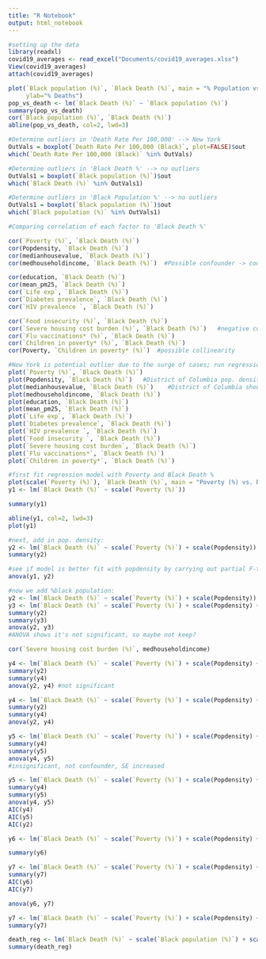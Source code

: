 ```yaml
---
title: "R Notebook"
output: html_notebook
---
```


```r
#setting up the data 
library(readxl)
covid19_averages <- read_excel("Documents/covid19_averages.xlsx")
View(covid19_averages)                       
attach(covid19_averages)
```
```r
plot(`Black population (%)`, `Black Death (%)`, main = "% Population vs. % Deaths", xlab = "% Black Population",
     ylab="% Deaths")
pop_vs_death <- lm(`Black Death (%)` ~ `Black population (%)`)
summary(pop_vs_death)
cor(`Black population (%)`, `Black Death (%)`)
abline(pop_vs_death, col=2, lwd=3)
```

```r
#Determine outliers in 'Death Rate Per 100,000' --> New York 
OutVals = boxplot(`Death Rate Per 100,000 (Black)`, plot=FALSE)$out
which(`Death Rate Per 100,000 (Black)` %in% OutVals)

#Determine outliers in 'Black Death %' --> no outliers 
OutVals1 = boxplot(`Black population (%)`)$out
which(`Black Death (%)` %in% OutVals1)

#Determine outliers in 'Black Population %' --> no outliers 
OutVals1 = boxplot(`Black population (%)`)$out
which(`Black population (%)` %in% OutVals1)

```
```r
#Comparing correlation of each factor to 'Black Death %' 

cor(`Poverty (%)`, `Black Death (%)`)
cor(Popdensity, `Black Death (%)`)
cor(medianhousevalue, `Black Death (%)`)
cor(medhouseholdincome, `Black Death (%)`)  #Possible confounder -> could be related to poverty
```


```r
cor(education, `Black Death (%)`)
cor(mean_pm25, `Black Death (%)`)
cor(`Life exp`, `Black Death (%)`)
cor(`Diabetes prevalence`, `Black Death (%)`)
cor(`HIV prevalence `, `Black Death (%)`)
```


```r
cor(`Food insecurity (%)`, `Black Death (%)`)
cor(`Severe housing cost burden (%)`, `Black Death (%)`)   #negative correlation? WHYYYY
cor(`Flu vaccinations* (%)`, `Black Death (%)`)            
cor(`Children in poverty* (%)`, `Black Death (%)`)
cor(Poverty, `Children in poverty* (%)`)  #possible collinearity 
```

```r
#New York is potential outlier due to the surge of cases; run regression without New York later 
plot(`Poverty (%)`, `Black Death (%)`) 
plot(Popdensity, `Black Death (%)`)   #District of Columbia pop. density should be considered an outlier.  
plot(medianhousevalue, `Black Death (%)`)    #District of Columbia should be considered an outlier.
plot(medhouseholdincome, `Black Death (%)`)
plot(education, `Black Death (%)`)
plot(mean_pm25, `Black Death (%)`)
plot(`Life exp`, `Black Death (%)`)
plot(`Diabetes prevalence`, `Black Death (%)`)
plot(`HIV prevalence `, `Black Death (%)`)
plot(`Food insecurity `, `Black Death (%)`)
plot(`Severe housing cost burden`, `Black Death (%)`)
plot(`Flu vaccinations*`, `Black Death (%)`)
plot(`Children in poverty*`, `Black Death (%)`)
```

```r
#first fit regression model with Poverty and Black Death % 
plot(scale(`Poverty (%)`), `Black Death (%)`, main = "Poverty (%) vs. Death of Black Population (%) ")
y1 <- lm(`Black Death (%)` ~ scale(`Poverty (%)`))

summary(y1)

abline(y1, col=2, lwd=3)
plot(y1)
```

```r
#next, add in pop. density: 
y2 <- lm(`Black Death (%)` ~ scale(`Poverty (%)`) + scale(Popdensity))
summary(y2)
```
```r
#see if model is better fit with popdensity by carrying out partial F-test: 
anova(y1, y2)
```
```r
#now we add %black population: 
y2 <- lm(`Black Death (%)` ~ scale(`Poverty (%)`) + scale(Popdensity))
y3 <- lm(`Black Death (%)` ~ scale(`Poverty (%)`) + scale(Popdensity) + scale(`Black population (%)`))
summary(y2)
summary(y3)
anova(y2, y3)
#ANOVA shows it's not significant, so maybe not keep? 
```
```r
cor(`Severe housing cost burden (%)`, medhouseholdincome)
```

```r
y4 <- lm(`Black Death (%)` ~ scale(`Poverty (%)`) + scale(Popdensity) + scale(medhouseholdincome))
summary(y2)
summary(y4)
anova(y2, y4) #not significant 
```
```r
y4 <- lm(`Black Death (%)` ~ scale(`Poverty (%)`) + scale(Popdensity) + scale(`Life exp`))
summary(y2)
summary(y4)
anova(y2, y4)
```
```r
y5 <- lm(`Black Death (%)` ~ scale(`Poverty (%)`) + scale(Popdensity) + scale(`Life exp`) + scale(`Flu vaccinations* (%)`))
summary(y4)
summary(y5)
anova(y4, y5)
#insignificant, not confounder, SE increased
```

```r
y5 <- lm(`Black Death (%)` ~ scale(`Poverty (%)`) + scale(Popdensity) + scale(`Life exp`) + scale(`Black population (%)`) + scale(medhouseholdincome))
summary(y4)
summary(y5)
anova(y4, y5)
AIC(y4)
AIC(y5)
AIC(y2)
```
```r
y6 <- lm(`Black Death (%)` ~ scale(`Poverty (%)`) + scale(Popdensity) + scale(`Life exp`) + scale(`Black population (%)`) + scale(medhouseholdincome) + scale(medianhousevalue))

summary(y6)


```
```r
y7 <- lm(`Black Death (%)` ~ scale(`Poverty (%)`) + scale(Popdensity) + scale(`Life exp`) + scale(`Black population (%)`) + scale(medhouseholdincome) + scale(medianhousevalue) + scale(`Diabetes prevalence (%)`) + scale(`Food insecurity (%)`) + scale(mean_pm25))
summary(y7)
AIC(y6)
AIC(y7)
```

```r
anova(y6, y7)

```
```r
y7 <- lm(`Black Death (%)` ~ scale(`Poverty (%)`) + scale(Popdensity) + scale(`Life exp`) + scale(`Black population (%)`) + scale(medhouseholdincome) + scale(`Diabetes prevalence (%)`))
summary(y7)
```
```r
death_reg <- lm(`Black Death (%)` ~ scale(`Black population (%)`) + scale(Popdensity) + scale(medianhousevalue) + scale(`Life exp`) + scale(`Diabetes prevalence (%)`))
summary(death_reg)
```






